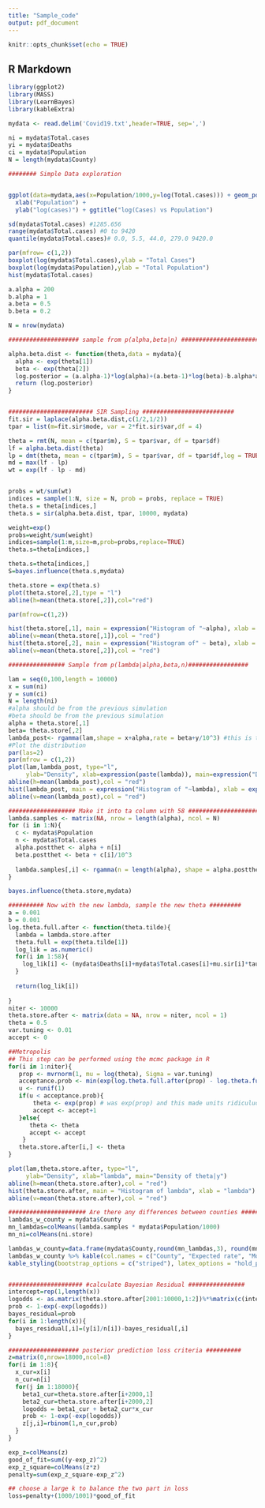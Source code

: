 ```yaml
---
title: "Sample_code"
output: pdf_document
---
```


```r
knitr::opts_chunk$set(echo = TRUE)
```

## R Markdown


```r
library(ggplot2)
library(MASS)
library(LearnBayes)
library(kableExtra)
```

```r
mydata <- read.delim('Covid19.txt',header=TRUE, sep=',')

ni = mydata$Total.cases
yi = mydata$Deaths
ci = mydata$Population
N = length(mydata$County)
```

```r
######## Simple Data exploration 


ggplot(data=mydata,aes(x=Population/1000,y=log(Total.cases))) + geom_point() +
  xlab("Population") + 
  ylab("log(cases)") + ggtitle("log(Cases) vs Population")

sd(mydata$Total.cases) #1285.656
range(mydata$Total.cases) #0 to 9420
quantile(mydata$Total.cases)# 0.0, 5.5, 44.0, 279.0 9420.0 

par(mfrow= c(1,2))
boxplot(log(mydata$Total.cases),ylab = "Total Cases")
boxplot(log(mydata$Population),ylab = "Total Population")
hist(mydata$Total.cases)

```


```r
a.alpha = 200
b.alpha = 1
a.beta = 0.5
b.beta = 0.2

N = nrow(mydata)

#################### sample from p(alpha,beta|n) ############################

alpha.beta.dist <- function(theta,data = mydata){
  alpha <- exp(theta[1])
  beta <- exp(theta[2])
  log.posterior = (a.alpha-1)*log(alpha)+(a.beta-1)*log(beta)-b.alpha*alpha-b.beta*beta+sum(lgamma(alpha+ni)-(alpha+ni)*log((ci/10^3)+beta)) +N*alpha*log(beta)-N*lgamma(alpha)  + sum(theta)
  return (log.posterior)
}


######################## SIR Sampling ##########################
fit.sir = laplace(alpha.beta.dist,c(1/2,1/2)) 
tpar = list(m=fit.sir$mode, var = 2*fit.sir$var,df = 4)

theta = rmt(N, mean = c(tpar$m), S = tpar$var, df = tpar$df)
lf = alpha.beta.dist(theta)
lp = dmt(theta, mean = c(tpar$m), S = tpar$var, df = tpar$df,log = TRUE)
md = max(lf - lp)
wt = exp(lf - lp - md)


probs = wt/sum(wt)
indices = sample(1:N, size = N, prob = probs, replace = TRUE)
theta.s = theta[indices,]
theta.s = sir(alpha.beta.dist, tpar, 10000, mydata)

weight=exp()
probs=weight/sum(weight)
indices=sample(1:m,size=m,prob=probs,replace=TRUE)
theta.s=theta[indices,]

theta.s=theta[indices,]
S=bayes.influence(theta.s,mydata)

theta.store = exp(theta.s)
plot(theta.store[,2],type = "l")
abline(h=mean(theta.store[,2]),col="red")

par(mfrow=c(1,2))

hist(theta.store[,1], main = expression("Histogram of "~alpha), xlab = expression(paste(alpha)))
abline(v=mean(theta.store[,1]),col = "red")
hist(theta.store[,2], main = expression("Histogram of" ~ beta), xlab = expression(paste(beta)))
abline(v=mean(theta.store[,2]),col = "red")

```


```r
################ Sample from p(lambda|alpha,beta,n)#################

lam = seq(0,100,length = 10000)
x = sum(ni)
y = sum(ci)
N = length(ni)
#alpha should be from the previous simulation 
#beta should be from the previous simulation 
alpha = theta.store[,1]
beta= theta.store[,2]
lambda_post<- rgamma(lam,shape = x+alpha,rate = beta+y/10^3) #this is the posterior distribution 
#Plot the distribution 
par(las=2)
par(mfrow = c(1,2))
plot(lam,lambda_post, type="l",
     ylab="Density", xlab=expression(paste(lambda)), main=expression("Density of " ~ lambda))
abline(h=mean(lambda_post),col = "red")
hist(lambda_post, main = expression("Histogram of "~lambda), xlab = expression(paste(lambda)))
abline(v=mean(lambda_post),col = "red")

################### Make it into ta column with 58 ####################
lambda.samples <- matrix(NA, nrow = length(alpha), ncol = N)
for (i in 1:N){
  c <- mydata$Population
  n <- mydata$Total.cases
  alpha.postthet <- alpha + n[i]
  beta.postthet <- beta + c[i]/10^3
  
  lambda.samples[,i] <- rgamma(n = length(alpha), shape = alpha.postthet,rate = beta.postthet)
}

bayes.influence(theta.store,mydata)
```

```r
########## Now with the new lambda, sample the new theta #########
a = 0.001
b = 0.001
log.theta.full.after <- function(theta.tilde){
  lambda = lambda.store.after
  theta.full = exp(theta.tilde[1])
  log_lik = as.numeric()
  for(i in 1:58){
    log_lik[i] <- (mydata$Deaths[i]+mydata$Total.cases[i]+mu.sir[i]*tau.sir[i]-1)*log(theta.full) + (mydata$Total.cases[i]-mydata$Deaths[i]+tau.sir[i]*(1-mu.sir[i])-1) *(1-log(theta.full))-(theta.full*lambda[i]*mydata$Population[i]/1000)
  }
  
  return(log_lik[i])
  
}
niter <- 10000
theta.store.after <- matrix(data = NA, nrow = niter, ncol = 1) 
theta = 0.5
var.tuning <- 0.01
accept <- 0

##Metropolis 
## This step can be performed using the mcmc package in R 
for(i in 1:niter){
   prop <- mvrnorm(1, mu = log(theta), Sigma = var.tuning)
   acceptance.prob <- min(exp(log.theta.full.after(prop) - log.theta.full.after(log(theta))), 1)
   u <- runif(1)
   if(u < acceptance.prob){
       theta <- exp(prop) # was exp(prop) and this made units ridiculuous
       accept <- accept+1
   }else{
      theta <- theta
      accept <- accept
    }
   theta.store.after[i,] <- theta
}

plot(lam,theta.store.after, type="l",
     ylab="Density", xlab="lambda", main="Density of theta|y")
abline(h=mean(theta.store.after),col = "red")
hist(theta.store.after, main = "Histogram of lambda", xlab = "lambda")
abline(v=mean(theta.store.after),col = "red")


```





```r
###################### Are there any differences between counties #########
lambdas_w_county = mydata$County
mn_lambdas=colMeans(lambda.samples * mydata$Population/1000)
mn_ni=colMeans(ni.store)

lambdas_w_county=data.frame(mydata$County,round(mn_lambdas,3), round(mn_ni),mydata$Total.cases)
lambdas_w_county %>% kable(col.names = c("County", "Expected rate", "Model 1 Predicted cases", "Total cases")) %>%
kable_styling(bootstrap_options = c("striped"), latex_options = "hold_position")


##################### #calculate Bayesian Residual ################
intercept=rep(1,length(x))
logodds <- as.matrix(theta.store.after[2001:10000,1:2])%*%matrix(c(intercept,x),nrow=2,byrow=T)
prob <- 1-exp(-exp(logodds)) 
bayes_residual=prob
for(i in 1:length(x)){
  bayes_residual[,i]=(y[i]/n[i])-bayes_residual[,i]
}

#################### posterior prediction loss criteria ##########
z=matrix(0,nrow=18000,ncol=8)
for(i in 1:8){
  x_cur=x[i]
  n_cur=n[i]
  for(j in 1:18000){
    beta1_cur=theta.store.after[i+2000,1]
    beta2_cur=theta.store.after[i+2000,2]
    logodds = beta1_cur + beta2_cur*x_cur
    prob <- 1-exp(-exp(logodds))
    z[j,i]=rbinom(1,n_cur,prob)
  }
}

exp_z=colMeans(z)
good_of_fit=sum((y-exp_z)^2)
exp_z_square=colMeans(z*z)
penalty=sum(exp_z_square-exp_z^2)

## choose a large k to balance the two part in loss
loss=penalty+(1000/1001)*good_of_fit

```








